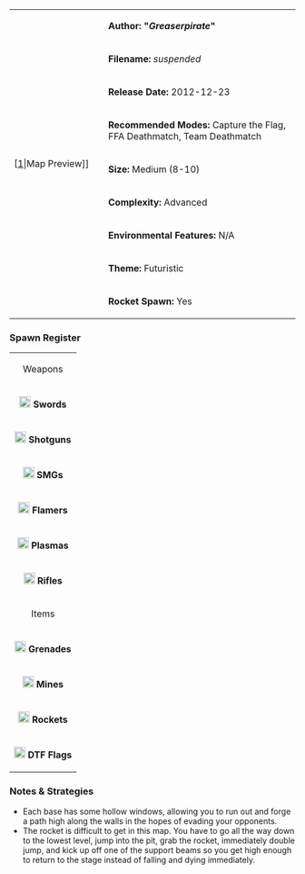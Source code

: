 {| border="1" cellpadding="2" width="800px"
|rowspan="9" width="150px"|[[File:Suspended.png|thumb|center]|Map Preview]]
|'''Author: "''Greaserpirate''"'''
|-
|'''Filename:''' ''suspended''
|-
| '''Release Date:''' 2012-12-23
|-
|'''Recommended Modes:''' Capture the Flag, FFA Deathmatch, Team Deathmatch
|-
|'''Size:''' Medium (8-10)
|-
|'''Complexity:''' Advanced
|-
|'''Environmental Features:''' N/A
|-
|'''Theme:''' Futuristic
|-
|'''Rocket Spawn:''' Yes
|}
<!--
=== Review ===
-->

=== Spawn Register ===
{| border="1" cellpadding="2" width="150px"
|colspan="2" align="center"|Weapons
|-
|[[File:Sword.png|20px]] '''Swords''' || 8
|-
|[[File:Shotgun.png|20px]] '''Shotguns''' || 6
|-
|[[File:Smg.png|20px]] '''SMGs''' || 9
|-
|[[File:Flamer.png|20px]] '''Flamers''' || 2
|-
|[[File:Plasma.png|20px]] '''Plasmas''' || 14
|-
| [[File:Rifle.png|20px]] '''Rifles''' || 6
|-
|colspan="2" align="center"|Items
|-
| [[File:Grenade.png|20px]] '''Grenades''' || 14
|-
| [[File:Mine.png|20px]] '''Mines''' || 8
|-
| [[File:Rocket.png|20px]] '''Rockets''' || 1
|-
| [[File:Flag.png|20px]] '''DTF Flags''' || 5
|}

=== Notes & Strategies ===

* Each base has some hollow windows, allowing you to run out and forge a path high along the walls in the hopes of evading your opponents.
* The rocket is difficult to get in this map. You have to go all the way down to the lowest level, jump into the pit, grab the rocket, immediately double jump, and kick up off one of the support beams so you get high enough to return to the stage instead of falling and dying immediately.